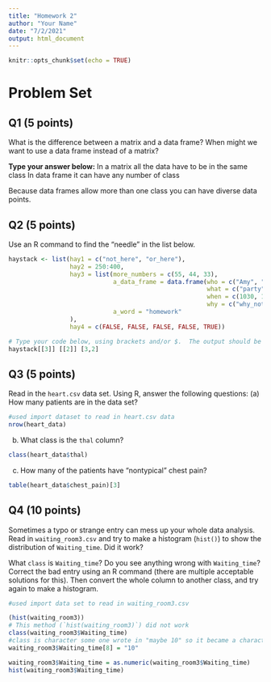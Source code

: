 ```yaml
---
title: "Homework 2"
author: "Your Name"
date: "7/2/2021"
output: html_document
---
```


```r
knitr::opts_chunk$set(echo = TRUE)
```

# Problem Set
## Q1 (5 points)

What is the difference between a matrix and a data frame? When might we want to
use a data frame instead of a matrix?

**Type your answer below:**
In a matrix all the data have to be in the same class
In data frame it can have any number of class

Because data frames allow more than one class you can have diverse data points.


## Q2 (5 points) 

Use an R command to find the "needle" in the list below.

```r

haystack <- list(hay1 = c("not_here", "or_here"),
                 hay2 = 250:400,
                 hay3 = list(more_numbers = c(55, 44, 33),
                             a_data_frame = data.frame(who = c("Amy", "Bart", "Chip"),
                                                       what = c("party", "food", "needle"),
                                                       when = c(1030, 1200, 1415),
                                                       why = c("why_not", "bored", "tired")),
                             a_word = "homework"
                 ),
                 hay4 = c(FALSE, FALSE, FALSE, FALSE, TRUE))

# Type your code below, using brackets and/or $.  The output should be "needle"
haystack[[3]] [[2]] [3,2]

```


## Q3 (5 points)

Read in the `heart.csv` data set. Using R, answer the following questions:
(a) How many patients are in the data set? 

```r
#used import dataset to read in heart.csv data
nrow(heart_data)
```

(b) What class is the `thal` column?

```r
class(heart_data$thal)

```

(c) How many of the patients have "nontypical" chest pain?

```r
table(heart_data$chest_pain)[3]
```

## Q4 (10 points)

Sometimes a typo or strange entry can mess up your whole data analysis. Read in 
`waiting_room3.csv` and try to make a histogram (`hist()`) to show the distribution
of `Waiting_time`. Did it work?

What `class` is `Waiting_time`? Do you see anything wrong with `Waiting_time`? 
Correct the bad entry using an R command (there are multiple acceptable solutions
for this). Then convert the whole column to another class, and try again to make 
a histogram.

```r
#used import data set to read in waiting_room3.csv

(hist(waiting_room3))
# This method (`hist(waiting_room3)`) did not work
class(waiting_room3$Waiting_time)
#class is character some one wrote in "maybe 10" so it became a character
waiting_room3$Waiting_time[8] = "10"

waiting_room3$Waiting_time = as.numeric(waiting_room3$Waiting_time)
hist(waiting_room3$Waiting_time)

```
